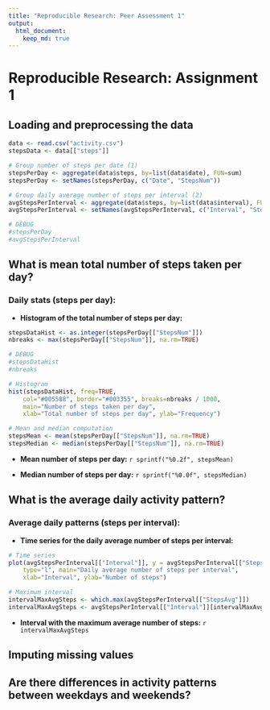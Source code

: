 ```yaml
---
title: "Reproducible Research: Peer Assessment 1"
output: 
  html_document:
    keep_md: true
---
```


# Reproducible Research: Assignment 1

## Loading and preprocessing the data

```r

data <- read.csv("activity.csv")
stepsData <- data[["steps"]]

# Group number of steps per date (1)
stepsPerDay <- aggregate(data$steps, by=list(data$date), FUN=sum)
stepsPerDay <- setNames(stepsPerDay, c("Date", "StepsNum"))

# Group daily average number of steps per interval (2)
avgStepsPerInterval <- aggregate(data$steps, by=list(data$interval), FUN=mean, na.rm=TRUE)
avgStepsPerInterval <- setNames(avgStepsPerInterval, c("Interval", "StepsAvg"))

# DEBUG
#stepsPerDay
#avgStepsPerInterval

```

## What is mean total number of steps taken per day?


### Daily stats (steps per day):


- **Histogram of the total number of steps per day:**


```r

stepsDataHist <- as.integer(stepsPerDay[["StepsNum"]])
nbreaks <- max(stepsPerDay[["StepsNum"]], na.rm=TRUE)

# DEBUG
#stepsDataHist
#nbreaks

# Histogram
hist(stepsDataHist, freq=TRUE, 
	col="#005588", border="#003355", breaks=nbreaks / 1000,
	main="Number of steps taken per day", 
	xlab="Total number of steps per day", ylab="Frequency")

# Mean and median computation
stepsMean <- mean(stepsPerDay[["StepsNum"]], na.rm=TRUE)
stepsMedian <- median(stepsPerDay[["StepsNum"]], na.rm=TRUE)
```

- **Mean number of steps per day:** `r sprintf("%0.2f", stepsMean)`

- **Median number of steps per day:** `r sprintf("%0.0f", stepsMedian)`



## What is the average daily activity pattern?

### Average daily patterns (steps per interval):

 - **Time series for the daily average number of steps per interval:**

```r

# Time series
plot(avgStepsPerInterval[["Interval"]], y = avgStepsPerInterval[["StepsAvg"]], 
	type="l", main="Daily average number of steps per interval",
	xlab="Interval", ylab="Number of steps")

# Maximum interval
intervalMaxAvgSteps <- which.max(avgStepsPerInterval[["StepsAvg"]])
intervalMaxAvgSteps <- avgStepsPerInterval[["Interval"]][intervalMaxAvgSteps]

```

- **Interval with the maximum average number of steps:** ``r intervalMaxAvgSteps``


## Imputing missing values



## Are there differences in activity patterns between weekdays and weekends?

